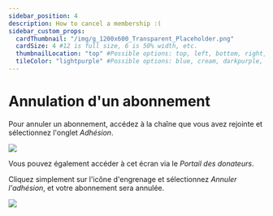 ```yaml
---
sidebar_position: 4
description: How to cancel a membership :(
sidebar_custom_props:
  cardThumbnail: "/img/g_1200x600_Transparent_Placeholder.png"
  cardSize: 4 #12 is full size, 6 is 50% width, etc.
  thumbnailLocation: "top" #Possible options: top, left, bottom, right, none
  tileColor: "lightpurple" #Possible options: blue, cream, darkpurple, lightpurple, mauve, orange, pink, none
---
```

# Annulation d'un abonnement

Pour annuler un abonnement, accédez à la chaîne que vous avez rejointe et sélectionnez l'onglet *Adhésion*.

![](https://i.imgur.com/vjnKkRD.png)

Vous pouvez également accéder à cet écran via le *Portail des donateurs*.

Cliquez simplement sur l'icône d'engrenage et sélectionnez *Annuler l'adhésion*, et votre abonnement sera annulée.

![](https://i.imgur.com/0pZGd6T.png)
